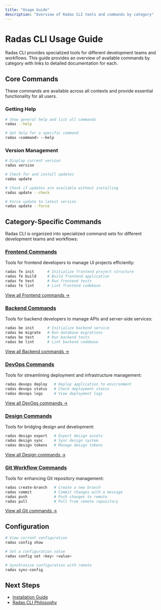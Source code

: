 ```yaml
---
title: "Usage Guide"
description: "Overview of Radas CLI tools and commands by category"
---
```


# Radas CLI Usage Guide

Radas CLI provides specialized tools for different development teams and workflows. This guide provides an overview of available commands by category with links to detailed documentation for each.

## Core Commands

These commands are available across all contexts and provide essential functionality for all users.

### Getting Help

```bash
# Show general help and list all commands
radas --help

# Get help for a specific command
radas <command> --help
```

### Version Management

```bash
# Display current version
radas version

# Check for and install updates
radas update

# Check if updates are available without installing
radas update --check

# Force update to latest version
radas update --force
```

## Category-Specific Commands

Radas CLI is organized into specialized command sets for different development teams and workflows:

### [Frontend Commands](/docs/features/radas-cli/frontend)

Tools for frontend developers to manage UI projects efficiently:

```bash
radas fe init      # Initialize frontend project structure
radas fe build     # Build frontend application
radas fe test      # Run frontend tests
radas fe lint      # Lint frontend codebase
```

[View all Frontend commands →](/docs/features/radas-cli/frontend)

### [Backend Commands](/docs/features/radas-cli/backend)

Tools for backend developers to manage APIs and server-side services:

```bash
radas be init      # Initialize backend service
radas be migrate   # Run database migrations
radas be test      # Run backend tests
radas be lint      # Lint backend codebase
```

[View all Backend commands →](/docs/features/radas-cli/backend)

### [DevOps Commands](/docs/features/radas-cli/devops)

Tools for streamlining deployment and infrastructure management:

```bash
radas devops deploy   # Deploy application to environment
radas devops status   # Check deployment status
radas devops logs     # View deployment logs
```

[View all DevOps commands →](/docs/features/radas-cli/devops)

### [Design Commands](/docs/features/radas-cli/design)

Tools for bridging design and development:

```bash
radas design export   # Export design assets
radas design sync     # Sync design system
radas design tokens   # Manage design tokens
```

[View all Design commands →](/docs/features/radas-cli/design)

### [Git Workflow Commands](/docs/features/radas-cli/git)

Tools for enhancing Git repository management:

```bash
radas create-branch   # Create a new branch
radas commit          # Commit changes with a message
radas push            # Push changes to remote
radas pull            # Pull from remote repository
```

[View all Git commands →](/docs/features/radas-cli/git)

## Configuration

```bash
# View current configuration
radas config show

# Set a configuration value
radas config set <key> <value>

# Synchronize configuration with remote
radas sync-config
```

## Next Steps

- [Installation Guide](/docs/features/radas-cli/installation)
- [Radas CLI Philosophy](/docs/features/radas-cli/philosophy)
